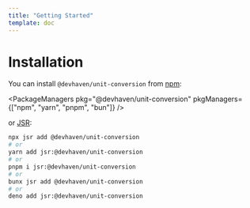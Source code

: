```yaml
---
title: "Getting Started"
template: doc
---
```


# Installation

You can install `@devhaven/unit-conversion` from [npm](https://www.npmjs.com/package/@devhaven/unit-conversion):


<PackageManagers
  pkg="@devhaven/unit-conversion"
  pkgManagers={["npm", "yarn", "pnpm", "bun"]}
/>


or [JSR](https://jsr.io/@devhaven/unit-conversion):

```bash
npx jsr add @devhaven/unit-conversion
# or
yarn add jsr:@devhaven/unit-conversion
# or
pnpm i jsr:@devhaven/unit-conversion
# or
bunx jsr add @devhaven/unit-conversion
# or
deno add jsr:@devhaven/unit-conversion
```

